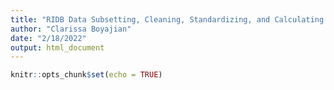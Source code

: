 ```yaml
---
title: "RIDB Data Subsetting, Cleaning, Standardizing, and Calculating Guide"
author: "Clarissa Boyajian"
date: "2/18/2022"
output: html_document
---
```


```r
knitr::opts_chunk$set(echo = TRUE)
```


